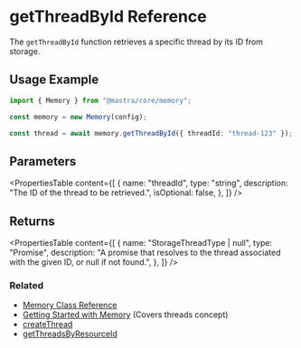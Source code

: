 # getThreadById Reference

The `getThreadById` function retrieves a specific thread by its ID from storage.

## Usage Example

```typescript
import { Memory } from "@mastra/core/memory";

const memory = new Memory(config);

const thread = await memory.getThreadById({ threadId: "thread-123" });
```

## Parameters

<PropertiesTable
  content={[
    {
      name: "threadId",
      type: "string",
      description: "The ID of the thread to be retrieved.",
      isOptional: false,
    },
  ]}
/>

## Returns

<PropertiesTable
  content={[
    {
      name: "StorageThreadType | null",
      type: "Promise",
      description:
        "A promise that resolves to the thread associated with the given ID, or null if not found.",
    },
  ]}
/>

### Related

- [Memory Class Reference](/docs/reference/memory/Memory.mdx)
- [Getting Started with Memory](/docs/memory/getting-started.mdx) (Covers threads concept)
- [createThread](/docs/reference/memory/createThread.mdx)
- [getThreadsByResourceId](/docs/reference/memory/getThreadsByResourceId.mdx)